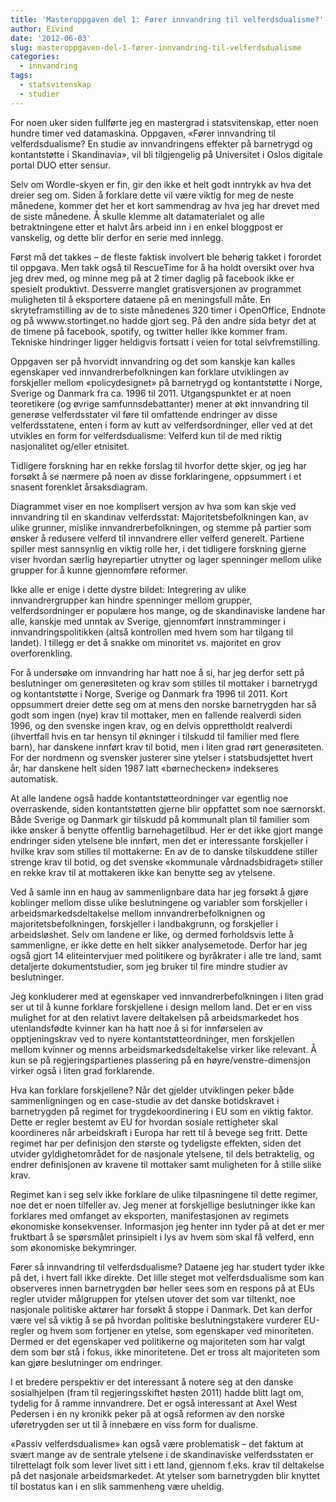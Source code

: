 ```yaml
---
title: 'Masteroppgaven del 1: Fører innvandring til velferdsdualisme?'
author: Eivind
date: '2012-06-03'
slug: masteroppgaven-del-1-fører-innvandring-til-velferdsdualisme
categories:
  - innvandring
tags:
  - statsvitenskap
  - studier
---
```


For noen uker siden fullførte jeg en mastergrad i statsvitenskap, etter noen hundre timer ved datamaskina. Oppgaven, «Fører innvandring til velferdsdualisme? En studie av innvandringens effekter på barnetrygd og kontantstøtte i Skandinavia», vil bli tilgjengelig på Universitet i Oslos digitale portal DUO etter sensur.

Selv om Wordle-skyen er fin, gir den ikke et helt godt inntrykk av hva det dreier seg om. Siden å forklare dette vil være viktig for meg de neste månedene, kommer det her et kort sammendrag av hva jeg har drevet med de siste månedene. Å skulle klemme alt datamaterialet og alle betraktningene etter et halvt års arbeid inn i en enkel bloggpost er vanskelig, og dette blir derfor en serie med innlegg.

Først må det takkes – de fleste faktisk involvert ble behørig takket i forordet til oppgava. Men takk også til RescueTime for å ha holdt oversikt over hva jeg drev med, og minne meg på at 2 timer daglig på facebook ikke er spesielt produktivt. Dessverre manglet gratisversjonen av programmet muligheten til å eksportere dataene på en meningsfull måte. En skryteframstilling av de to siste månedenes 320 timer i OpenOffice, Endnote og på wwww.stortinget.no hadde gjort seg. På den andre sida betyr det at de timene på facebook, spotify, og twitter heller ikke kommer fram. Tekniske hindringer ligger heldigvis fortsatt i veien for total selvfremstilling.

Oppgaven ser på hvorvidt innvandring og det som kanskje kan kalles egenskaper ved innvandrerbefolkningen kan forklare utviklingen av forskjeller mellom «policydesignet» på barnetrygd og kontantstøtte i Norge, Sverige og Danmark fra ca. 1996 til 2011. Utgangspunktet er at noen teoretikere (og øvrige samfunnsdebattanter) mener at økt innvandring til generøse velferdsstater vil føre til omfattende endringer av disse velferdsstatene, enten i form av kutt av velferdsordninger, eller ved at det utvikles en form for velferdsdualisme: Velferd kun til de med riktig nasjonalitet og/eller etnisitet.

Tidligere forskning har en rekke forslag til hvorfor dette skjer, og jeg har forsøkt å se nærmere på noen av disse forklaringene, oppsummert i et snasent forenklet årsaksdiagram.

Diagrammet viser en noe komplisert versjon av hva som kan skje ved innvandring til en skandinav velferdsstat: Majoritetsbefolkningen kan, av ulike grunner, mislike innvandrerbefolkningen, og stemme på partier som ønsker å redusere velferd til innvandrere eller velferd generelt. Partiene spiller mest sannsynlig en viktig rolle her, i det tidligere forskning gjerne viser hvordan særlig høyrepartier utnytter og lager spenninger mellom ulike grupper for å kunne gjennomføre reformer.

Ikke alle er enige i dette dystre bildet: Integrering av ulike innvandrergrupper kan hindre spenninger mellom grupper, velferdsordninger er populære hos mange, og de skandinaviske landene har alle, kanskje med unntak av Sverige, gjennomført innstramminger i innvandringspolitikken (altså kontrollen med hvem som har tilgang til landet). I tillegg er det å snakke om minoritet vs. majoritet en grov overforenkling.

For å undersøke om innvandring har hatt noe å si, har jeg derfor sett på beslutninger om generøsiteten og krav som stilles til mottaker i barnetrygd og kontantstøtte i Norge, Sverige og Danmark fra 1996 til 2011. Kort oppsummert dreier dette seg om at mens den norske barnetrygden har så godt som ingen (nye) krav til mottaker, men en fallende realverdi siden 1996, og den svenske ingen krav, og en delvis opprettholdt realverdi (ihvertfall hvis en tar hensyn til økninger i tilskudd til familier med flere barn), har danskene innført krav til botid, men i liten grad rørt generøsiteten. For der nordmenn og svensker justerer sine ytelser i statsbudsjettet hvert år, har danskene helt siden 1987 latt «børnechecken» indekseres automatisk.

At alle landene også hadde kontantstøtteordninger var egentlig noe overraskende, siden kontantstøtten gjerne blir oppfattet som noe særnorskt. Både Sverige og Danmark gir tilskudd på kommunalt plan til familier som ikke ønsker å benytte offentlig barnehagetilbud. Her er det ikke gjort mange endringer siden ytelsene ble innført, men det er interessante forskjeller i hvilke krav som stilles til mottakerne: En av de to danske tilskuddene stiller strenge krav til botid, og det svenske «kommunale vårdnadsbidraget» stiller en rekke krav til at mottakeren ikke kan benytte seg av ytelsene.

Ved å samle inn en haug av sammenlignbare data har jeg forsøkt å gjøre koblinger mellom disse ulike beslutningene og variabler som forskjeller i arbeidsmarkedsdeltakelse mellom innvandrerbefolknignen og majoritetsbefolkningen, forskjeller i landbakgrunn, og forskjeller i arbeidsløshet. Selv om landene er like, og dermed forholdsvis lette å sammenligne, er ikke dette en helt sikker analysemetode. Derfor har jeg også gjort 14 eliteintervjuer med politikere og byråkrater i alle tre land, samt detaljerte dokumentstudier, som jeg bruker til fire mindre studier av beslutninger.

Jeg konkluderer med at egenskaper ved innvandrerbefolkningen i liten grad ser ut til å kunne forklare forskjellene i design mellom land. Det er en viss mulighet for at den relativt lavere deltakelsen på arbeidsmarkedet hos utenlandsfødte kvinner kan ha hatt noe å si for innførselen av opptjeningskrav ved to nyere
kontantstøtteordninger, men forskjellen mellom kvinner og menns arbeidsmarkedsdeltakelse virker like relevant. Å kun se på regjeringspartienes plassering på en høyre/venstre-dimensjon virker også i liten grad forklarende.

Hva kan forklare forskjellene? Når det gjelder utviklingen peker både sammenligningen og en case-studie av det danske botidskravet i barnetrygden på regimet for trygdekoordinering i EU som en viktig faktor. Dette er regler bestemt av EU for hvordan sosiale rettigheter skal koordineres når arbeidskraft i Europa har rett til å bevege seg fritt. Dette regimet har per definisjon den største og tydeligste effekten, siden det utvider gyldighetområdet for de nasjonale ytelsene, til dels betraktelig, og endrer definisjonen av kravene til mottaker samt muligheten for å stille slike krav.

Regimet kan i seg selv ikke forklare de ulike tilpasningene til dette regimer, noe det er noen tilfeller av. Jeg mener at forskjellige beslutninger ikke kan forklares med omfanget av eksporten, manifestasjonen av regimets økonomiske konsekvenser. Informasjon jeg henter inn tyder på at det er mer fruktbart å se spørsmålet prinsipielt i lys av hvem som skal få velferd, enn som økonomiske bekymringer.

Fører så innvandring til velferdsdualisme? Dataene jeg har studert tyder ikke på det, i hvert fall ikke direkte. Det lille steget mot velferdsdualisme som kan observeres innen barnetrygden bør heller sees som en respons på at EUs regler utvider målgruppen for ytelsen utover det som var tiltenkt, noe nasjonale politiske aktører har forsøkt å stoppe i Danmark. Det kan derfor være vel så viktig å se på hvordan politiske beslutningstakere vurderer EU-regler og hvem som fortjener en ytelse, som egenskaper ved minoriteten. Dermed er det egenskaper ved politikerne og majoriteten som har valgt dem som bør stå i fokus, ikke minoritetene. Det er tross alt majoriteten som kan gjøre beslutninger om endringer.

I et bredere perspektiv er det interessant å notere seg at den danske sosialhjelpen (fram til regjeringsskiftet høsten 2011) hadde blitt lagt om, tydelig for å ramme innvandrere. Det er også interessant at Axel West Pedersen i en ny kronikk peker på at også reformen av den norske uføretrygden ser ut til å innebære en viss form for dualisme.

«Passiv velferdsdualisme» kan også være problematisk – det faktum at svært mange av de sentrale ytelsene i de skandinaviske velferdsstaten er tilrettelagt folk som lever livet sitt i ett land, gjennom f.eks. krav til deltakelse på det nasjonale arbeidsmarkedet. At ytelser som barnetrygden blir knyttet til bostatus kan i en slik sammenheng være uheldig.